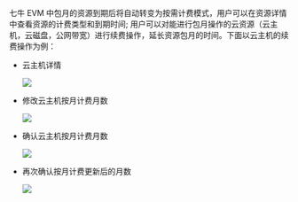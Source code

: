 七牛 EVM 中包月的资源到期后将自动转变为按需计费模式，用户可以在资源详情中查看资源的计费类型和到期时间; 用户可以对能进行包月操作的云资源（云主机，云磁盘，公网带宽）进行续费操作，延长资源包月的时间。下面以云主机的续费操作为例：

- 云主机详情

	![](https://dn-odum9helk.qbox.me/FnkvfttloDDeD5wJFr9LpBgYTFG5)

- 修改云主机按月计费月数

	![](https://dn-odum9helk.qbox.me/FvTBnFbfkSX0pQYKorLkMc7gAys9)

- 确认云主机按月计费月数

	![](https://dn-odum9helk.qbox.me/FoFoRwp2Hjv5BoD3ByECimwunfq6)

- 再次确认按月计费更新后的月数

	![](https://dn-odum9helk.qbox.me/FjYUvTJylyQl2Nay7Hs4uTExaa-5)
